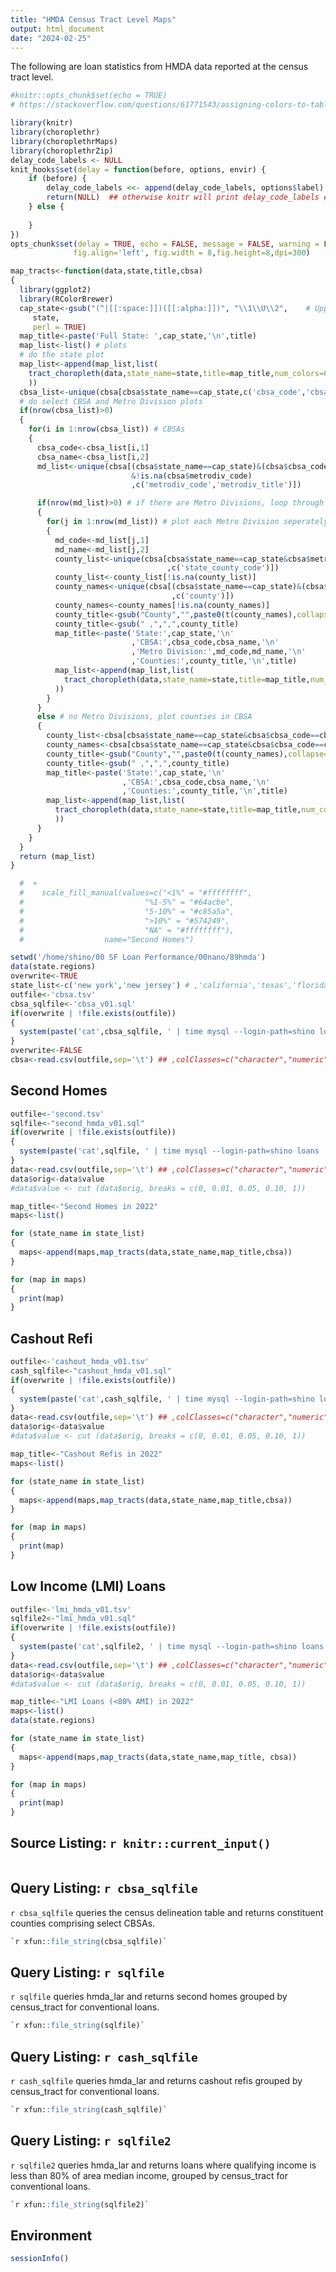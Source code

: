 ```yaml
---
title: "HMDA Census Tract Level Maps"
output: html_document
date: "2024-02-25"
---
```

The following are loan statistics from HMDA data reported at the census tract level.

```r
#knitr::opts_chunk$set(echo = TRUE)
# https://stackoverflow.com/questions/61771543/assigning-colors-to-table-values-using-choroplethr

library(knitr)
library(choroplethr)
library(choroplethrMaps)
library(choroplethrZip)
delay_code_labels <- NULL
knit_hooks$set(delay = function(before, options, envir) {
    if (before) {
        delay_code_labels <<- append(delay_code_labels, options$label)
        return(NULL)  ## otherwise knitr will print delay_code_labels every time
    } else {
        
    }
})
opts_chunk$set(delay = TRUE, echo = FALSE, message = FALSE, warning = FALSE, 
              fig.align='left', fig.width = 8,fig.height=8,dpi=300)

```


```r
map_tracts<-function(data,state,title,cbsa)
{
  library(ggplot2)
  library(RColorBrewer)
  cap_state<-gsub("(^|[[:space:]])([[:alpha:]])", "\\1\\U\\2",    # Uppercase with Base R
     state,
     perl = TRUE)
  map_title<-paste('Full State: ',cap_state,'\n',title)
  map_list<-list() # plots
  # do the state plot
  map_list<-append(map_list,list(
    tract_choropleth(data,state_name=state,title=map_title,num_colors=6) 
    ))
  cbsa_list<-unique(cbsa[cbsa$state_name==cap_state,c('cbsa_code','cbsa_title')])
  # do select CBSA and Metro Division plots
  if(nrow(cbsa_list)>0)
  {
    for(i in 1:nrow(cbsa_list)) # CBSAs
    {
      cbsa_code<-cbsa_list[i,1]
      cbsa_name<-cbsa_list[i,2]
      md_list<-unique(cbsa[(cbsa$state_name==cap_state)&(cbsa$cbsa_code==cbsa_code)
                           &!is.na(cbsa$metrodiv_code)
                           ,c('metrodiv_code','metrodiv_title')])

      if(nrow(md_list)>0) # if there are Metro Divisions, loop through them
      {
        for(j in 1:nrow(md_list)) # plot each Metro Division seperately
        {
          md_code<-md_list[j,1]
          md_name<-md_list[j,2] 
          county_list<-unique(cbsa[cbsa$state_name==cap_state&cbsa$metrodiv_code==md_code
                                   ,c('state_county_code')])
          county_list<-county_list[!is.na(county_list)]
          county_names<-unique(cbsa[(cbsa$state_name==cap_state)&(cbsa$metrodiv_code==md_code)
                                    ,c('county')])
          county_names<-county_names[!is.na(county_names)]
          county_title<-gsub("County","",paste0(t(county_names),collapse=','))
          county_title<-gsub(" ,",",",county_title)
          map_title<-paste('State:',cap_state,'\n'
                           ,'CBSA:',cbsa_code,cbsa_name,'\n'
                           ,'Metro Division:',md_code,md_name,'\n'
                           ,'Counties:',county_title,'\n',title)
          map_list<-append(map_list,list(
            tract_choropleth(data,state_name=state,title=map_title,num_colors=6,county_zoom=county_list) 
          ))
        }        
      }
      else # no Metro Divisions, plot counties in CBSA
      {
        county_list<-cbsa[cbsa$state_name==cap_state&cbsa$cbsa_code==cbsa_code,c('state_county_code')]
        county_names<-cbsa[cbsa$state_name==cap_state&cbsa$cbsa_code==cbsa_code,c('county')]
        county_title<-gsub("County","",paste0(t(county_names),collapse=','))
        county_title<-gsub(" ,",",",county_title)
        map_title<-paste('State:',cap_state,'\n'
                         ,'CBSA:',cbsa_code,cbsa_name,'\n'
                         ,'Counties:',county_title,'\n',title)
        map_list<-append(map_list,list(
          tract_choropleth(data,state_name=state,title=map_title,num_colors=6,county_zoom=county_list) 
          ))
      }
    }
  }
  return (map_list)
}

  #  +
  #    scale_fill_manual(values=c("<1%" = "#ffffffff",  
  #                           "%1-5%" = "#64acbe", 
  #                           "5-10%" = "#c85a5a", 
  #                           ">10%" = "#574249",
  #                           "NA" = "#ffffffff"),
  #                  name="Second Homes")
```

```r
setwd('/home/shino/00 SF Loan Performance/00nano/89hmda')
data(state.regions)
overwrite<-TRUE
state_list<-c('new york','new jersey') # ,'california','texas','florida')
outfile<-'cbsa.tsv'
cbsa_sqlfile<-'cbsa_v01.sql'
if(overwrite | !file.exists(outfile))
{
  system(paste('cat',cbsa_sqlfile, ' | time mysql --login-path=shino loans | tee',outfile))
}
overwrite<-FALSE
cbsa<-read.csv(outfile,sep='\t') ## ,colClasses=c("character","numeric"))
```

## Second Homes

```r

outfile<-'second.tsv'
sqlfile<-"second_hmda_v01.sql"
if(overwrite | !file.exists(outfile))
{
  system(paste('cat',sqlfile, ' | time mysql --login-path=shino loans | tee',outfile))
}
data<-read.csv(outfile,sep='\t') ## ,colClasses=c("character","numeric"))
data$orig<-data$value
#data$value <- cut (data$orig, breaks = c(0, 0.01, 0.05, 0.10, 1))

map_title<-"Second Homes in 2022"
maps<-list()
```

```r
for (state_name in state_list)
{
  maps<-append(maps,map_tracts(data,state_name,map_title,cbsa))
}
```

```r
for (map in maps)
{
  print(map)
}
```

## Cashout Refi

```r

outfile<-'cashout_hmda_v01.tsv'
cash_sqlfile<-"cashout_hmda_v01.sql"
if(overwrite | !file.exists(outfile))
{
  system(paste('cat',cash_sqlfile, ' | time mysql --login-path=shino loans | tee',outfile))
}
data<-read.csv(outfile,sep='\t') ## ,colClasses=c("character","numeric"))
data$orig<-data$value
#data$value <- cut (data$orig, breaks = c(0, 0.01, 0.05, 0.10, 1))

map_title<-"Cashout Refis in 2022"
maps<-list()
```

```r
for (state_name in state_list)
{
  maps<-append(maps,map_tracts(data,state_name,map_title,cbsa))
}
```

```r
for (map in maps)
{
  print(map)
}
```

## Low Income (LMI) Loans

```r

outfile<-'lmi_hmda_v01.tsv'
sqlfile2<-"lmi_hmda_v01.sql"
if(overwrite | !file.exists(outfile))
{
  system(paste('cat',sqlfile2, ' | time mysql --login-path=shino loans | tee',outfile))
}
data<-read.csv(outfile,sep='\t') ## ,colClasses=c("character","numeric"))
data$orig<-data$value
#data$value <- cut (data$orig, breaks = c(0, 0.01, 0.05, 0.10, 1))

map_title<-"LMI Loans (<80% AMI) in 2022"
maps<-list()
data(state.regions)
```

```r
for (state_name in state_list)
{
  maps<-append(maps,map_tracts(data,state_name,map_title, cbsa))
}
```


```r
for (map in maps)
{
  print(map)
}
```

## Source Listing: `r knitr::current_input()`

```r
```


## Query Listing: `r cbsa_sqlfile`

`r cbsa_sqlfile` queries the census delineation table and returns constituent counties comprising select CBSAs.
```sql
`r xfun::file_string(cbsa_sqlfile)`
```

## Query Listing: `r sqlfile`

`r sqlfile` queries hmda_lar and returns second homes grouped by census_tract for conventional loans.
```sql
`r xfun::file_string(sqlfile)`
```
## Query Listing: `r cash_sqlfile`

`r cash_sqlfile` queries hmda_lar and returns cashout refis grouped by census_tract for conventional loans.
```sql
`r xfun::file_string(cash_sqlfile)`
```
## Query Listing: `r sqlfile2`

`r sqlfile2` queries hmda_lar and returns loans where qualifying income is less than 80% of area median income, grouped by census_tract for conventional loans.
```sql
`r xfun::file_string(sqlfile2)`
```
## Environment
```r
sessionInfo()
```

